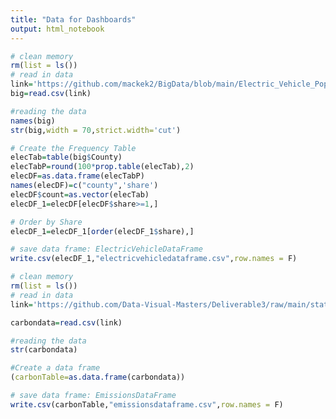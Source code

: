 ```yaml
---
title: "Data for Dashboards"
output: html_notebook
---
```



```r
# clean memory
rm(list = ls())
# read in data
link='https://github.com/mackek2/BigData/blob/main/Electric_Vehicle_Population_Data.csv?raw=true'
big=read.csv(link)

#reading the data
names(big)
str(big,width = 70,strict.width='cut')

# Create the Frequency Table
elecTab=table(big$County)
elecTabP=round(100*prop.table(elecTab),2)
elecDF=as.data.frame(elecTabP)
names(elecDF)=c("county",'share')
elecDF$count=as.vector(elecTab)
elecDF_1=elecDF[elecDF$share>=1,]

# Order by Share
elecDF_1=elecDF_1[order(elecDF_1$share),]

# save data frame: ElectricVehicleDataFrame
write.csv(elecDF_1,"electricvehicledataframe.csv",row.names = F)
```


```r
# clean memory
rm(list = ls())
# read in data
link='https://github.com/Data-Visual-Masters/Deliverable3/raw/main/state_percapita_CO2emissions.csv'

carbondata=read.csv(link)

#reading the data
str(carbondata)

#Create a data frame
(carbonTable=as.data.frame(carbondata))

# save data frame: EmissionsDataFrame
write.csv(carbonTable,"emissionsdataframe.csv",row.names = F)
```

